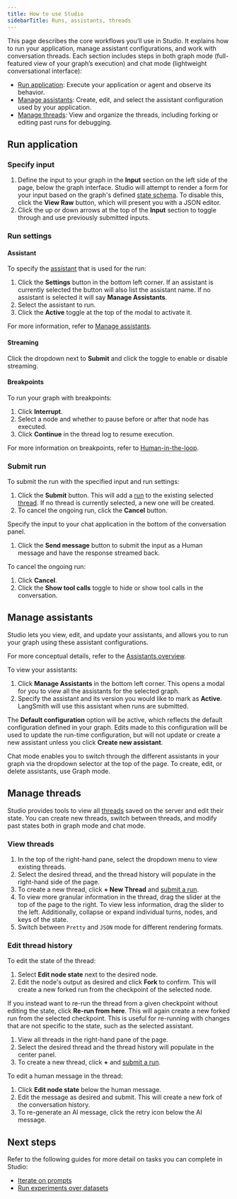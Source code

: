 ```yaml
---
title: How to use Studio
sidebarTitle: Runs, assistants, threads
---
```


This page describes the core workflows you’ll use in Studio. It explains how to run your application, manage assistant configurations, and work with conversation threads. Each section includes steps in both graph mode (full-featured view of your graph’s execution) and chat mode (lightweight conversational interface):

- [Run application](#run-application): Execute your application or agent and observe its behavior.
- [Manage assistants](#manage-assistants): Create, edit, and select the assistant configuration used by your application.
- [Manage threads](#manage-threads): View and organize the threads, including forking or editing past runs for debugging.

## Run application

<Tabs>
<Tab title="Graph">

### Specify input

1. Define the input to your graph in the **Input** section on the left side of the page, below the graph interface. Studio will attempt to render a form for your input based on the graph's defined [state schema](/oss/langgraph/graph-api/#schema). To disable this, click the **View Raw** button, which will present you with a JSON editor.
1. Click the up or down arrows at the top of the **Input** section to toggle through and use previously submitted inputs.

### Run settings

#### Assistant

To specify the [assistant](/langgraph-platform/assistants) that is used for the run:

1. Click the **Settings** button in the bottom left corner. If an assistant is currently selected the button will also list the assistant name. If no assistant is selected it will say **Manage Assistants**.
1. Select the assistant to run.
1. Click the **Active** toggle at the top of the modal to activate it.

For more information, refer to [Manage assistants](#manage-assistants).

#### Streaming

Click the dropdown next to **Submit** and click the toggle to enable or disable streaming.

#### Breakpoints

To run your graph with breakpoints:

1. Click **Interrupt**.
1. Select a node and whether to pause before or after that node has executed.
1. Click **Continue** in the thread log to resume execution.

For more information on breakpoints, refer to [Human-in-the-loop](/langgraph-platform/add-human-in-the-loop).

### Submit run

To submit the run with the specified input and run settings:

1. Click the **Submit** button. This will add a [run](/langgraph-platform/assistants#execution) to the existing selected [thread](/oss/langgraph/persistence#threads). If no thread is currently selected, a new one will be created.
1. To cancel the ongoing run, click the **Cancel** button.

</Tab>
<Tab title="Chat">

Specify the input to your chat application in the bottom of the conversation panel.

1. Click the **Send message** button to submit the input as a Human message and have the response streamed back.

To cancel the ongoing run:

1. Click **Cancel**.
1. Click the **Show tool calls** toggle to hide or show tool calls in the conversation.

</Tab>
</Tabs>

## Manage assistants

Studio lets you view, edit, and update your assistants, and allows you to run your graph using these assistant configurations.

For more conceptual details, refer to the [Assistants overview](/langgraph-platform/assistants/).

<Tabs>
<Tab title="Graph">

To view your assistants:

1. Click **Manage Assistants** in the bottom left corner. This opens a modal for you to view all the assistants for the selected graph.
1. Specify the assistant and its version you would like to mark as **Active**. LangSmith will use this assistant when runs are submitted.

The **Default configuration** option will be active, which reflects the default configuration defined in your graph. Edits made to this configuration will be used to update the run-time configuration, but will not update or create a new assistant unless you click **Create new assistant**.

</Tab>
<Tab title="Chat">

Chat mode enables you to switch through the different assistants in your graph via the dropdown selector at the top of the page. To create, edit, or delete assistants, use Graph mode.

</Tab>
</Tabs>

## Manage threads

Studio provides tools to view all [threads](/oss/langgraph/persistence#threads) saved on the server and edit their state. You can create new threads, switch between threads, and modify past states both in graph mode and chat mode.

<Tabs>
<Tab title="Graph">

### View threads

1. In the top of the right-hand pane, select the dropdown menu to view existing threads.
1. Select the desired thread, and the thread history will populate in the right-hand side of the page.
1. To create a new thread, click **+ New Thread** and [submit a run](#run-application).
1. To view more granular information in the thread, drag the slider at the top of the page to the right. To view less information, drag the slider to the left. Additionally, collapse or expand individual turns, nodes, and keys of the state.
1. Switch between `Pretty` and `JSON` mode for different rendering formats.

### Edit thread history

To edit the state of the thread:

1. Select <Icon icon="pencil"/> **Edit node state** next to the desired node.
1. Edit the node's output as desired and click **Fork** to confirm. This will create a new forked run from the checkpoint of the selected node.

If you instead want to re-run the thread from a given checkpoint without editing the state, click **Re-run from here**. This will again create a new forked run from the selected checkpoint. This is useful for re-running with changes that are not specific to the state, such as the selected assistant.

</Tab>
<Tab title="Chat">

1. View all threads in the right-hand pane of the page.
1. Select the desired thread and the thread history will populate in the center panel.
1. To create a new thread, click **+** and [submit a run](/langgraph-platform/use-studio#run-application#chat-mode).

To edit a human message in the thread:

1. Click <Icon icon="pencil"/> **Edit node state** below the human message.
1. Edit the message as desired and submit. This will create a new fork of the conversation history.
1. To re-generate an AI message, click the retry icon below the AI message.

</Tab>
</Tabs>

## Next steps

Refer to the following guides for more detail on tasks you can complete in Studio:

- [Iterate on prompts](#observability-studio)
- [Run experiments over datasets](observability-studio#run-experiments-over-a-dataset)
